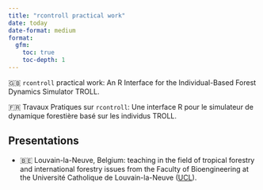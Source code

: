 ```yaml
---
title: "rcontroll practical work"
date: today
date-format: medium
format: 
  gfm:
    toc: true
    toc-depth: 1
---
```


🇬🇧 `rcontroll` practical work:  An R Interface for the Individual-Based Forest Dynamics Simulator TROLL.

🇫🇷 Travaux Pratiques sur `rcontroll`: Une interface R pour le simulateur de dynamique forestière basé sur les individus TROLL.

## Presentations

* 🇧🇪 Louvain-la-Neuve, Belgium: teaching in the field of tropical forestry and international forestry issues from the Faculty of Bioengineering at the Université Catholique de Louvain-la-Neuve ([UCL](https://www.uclouvain.be/fr/facultes/agro)).
